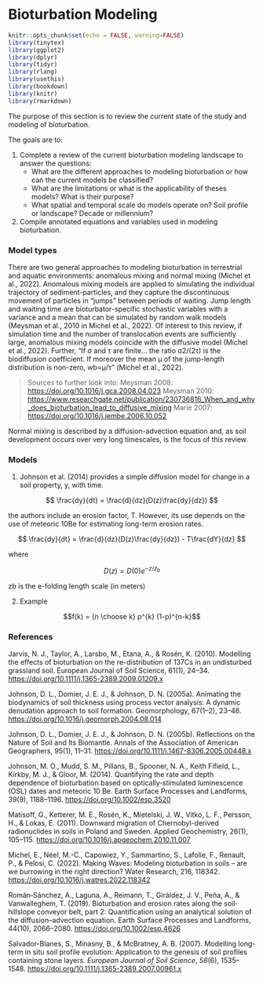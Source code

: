 # Bioturbation Modeling

```r
knitr::opts_chunk$set(echo = FALSE, warning=FALSE)
library(tinytex)
library(ggplot2)
library(dplyr)
library(tidyr)
library(rlang)
library(usethis)
library(bookdown)
library(knitr)
library(rmarkdown)
```

The purpose of this section is to review the current state of the study and modeling of bioturbation.

The goals are to:

1.  Complete a review of the current bioturbation modeling landscape to answer the questions:
    -   What are the different approaches to modeling bioturbation or how can the current models be classified?
    -   What are the limitations or what is the applicability of theses models? What is their purpose?
    -   What spatial and temporal scale do models operate on? Soil profile or landscape? Decade or millennium?
2.  Compile annotated equations and variables used in modeling bioturbation.

### Model types

There are two general approaches to modeling bioturbation in terrestrial and aquatic environments: anomalous mixing and normal mixing (Michel et al., 2022). Anomalous mixing models are applied to simulating the individual trajectory of sediment-particles, and they capture the discontinuous movement of particles in "jumps" between periods of waiting. Jump length and waiting time are bioturbator-specific stochastic variables with a variance and a mean that can be simulated by random walk models (Meysman et al., 2010 in Michel et al., 2022). Of interest to this review, if simulation time and the number of translocation events are sufficiently large, anomalous mixing models coincide with the diffusive model (Michel et al., 2022). Further, "If σ and τ are finite... the ratio σ2/(2τ) is the biodiffusion coefficient. If moreover the mean μ of the jump-length distribution is non-zero, wb=μ/τ" (Michel et al., 2022).

> Sources to further look into: Meysman 2008: <https://doi.org/10.1016/j.gca.2008.04.023> Meysman 2010: <https://www.researchgate.net/publication/230736816_When_and_why_does_bioturbation_lead_to_diffusive_mixing> Marie 2007: <https://doi.org/10.1016/j.jembe.2006.10.052>

Normal mixing is described by a diffusion-advection equation and, as soil development occurs over very long timescales, is the focus of this review.

### Models

1.  Johnson et al. (2014) provides a simple diffusion model for change in a soil property, y, with time.

$$
\frac{dy}{dt} = \frac{d}{dz}(D(z)\frac{dy}{dz})
$$

the authors include an erosion factor, T. However, its use depends on the use of meteoric 10Be for estimating long-term erosion rates.

$$ \frac{dy}{dt} = \frac{d}{dz}(D(z)\frac{dy}{dz}) - T\frac{dY}{dz} $$

where

$$
D(z) = D(0)e^{-z/z_{b}}
$$

zb is the e-folding length scale (in meters)

2.  Example

$$f(k) = {n \choose k} p^{k} (1-p)^{n-k}$$

### References

Jarvis, N. J., Taylor, A., Larsbo, M., Etana, A., & Rosén, K. (2010). Modelling the effects of bioturbation on the re-distribution of 137Cs in an undisturbed grassland soil. European Journal of Soil Science, 61(1), 24–34. <https://doi.org/10.1111/j.1365-2389.2009.01209.x>

Johnson, D. L., Domier, J. E. J., & Johnson, D. N. (2005a). Animating the biodynamics of soil thickness using process vector analysis: A dynamic denudation approach to soil formation. Geomorphology, 67(1–2), 23–46. <https://doi.org/10.1016/j.geomorph.2004.08.014>

Johnson, D. L., Domier, J. E. J., & Johnson, D. N. (2005b). Reflections on the Nature of Soil and Its Biomantle. Annals of the Association of American Geographers, 95(1), 11–31. <https://doi.org/10.1111/j.1467-8306.2005.00448.x>

Johnson, M. O., Mudd, S. M., Pillans, B., Spooner, N. A., Keith Fifield, L., Kirkby, M. J., & Gloor, M. (2014). Quantifying the rate and depth dependence of bioturbation based on optically‐stimulated luminescence (OSL) dates and meteoric 10 Be. Earth Surface Processes and Landforms, 39(9), 1188–1196. <https://doi.org/10.1002/esp.3520>

Matisoff, G., Ketterer, M. E., Rosén, K., Mietelski, J. W., Vitko, L. F., Persson, H., & Lokas, E. (2011). Downward migration of Chernobyl-derived radionuclides in soils in Poland and Sweden. Applied Geochemistry, 26(1), 105–115. <https://doi.org/10.1016/j.apgeochem.2010.11.007>

Michel, E., Néel, M.-C., Capowiez, Y., Sammartino, S., Lafolie, F., Renault, P., & Pelosi, C. (2022). Making Waves: Modeling bioturbation in soils – are we burrowing in the right direction? Water Research, 216, 118342. <https://doi.org/10.1016/j.watres.2022.118342>

Román‐Sánchez, A., Laguna, A., Reimann, T., Giráldez, J. V., Peña, A., & Vanwalleghem, T. (2019). Bioturbation and erosion rates along the soil‐hillslope conveyor belt, part 2: Quantification using an analytical solution of the diffusion–advection equation. Earth Surface Processes and Landforms, 44(10), 2066–2080. <https://doi.org/10.1002/esp.4626>

Salvador-Blanes, S., Minasny, B., & McBratney, A. B. (2007). Modelling long-term in situ soil profile evolution: Application to the genesis of soil profiles containing stone layers. *European Journal of Soil Science*, *58*(6), 1535–1548. <https://doi.org/10.1111/j.1365-2389.2007.00961.x>
